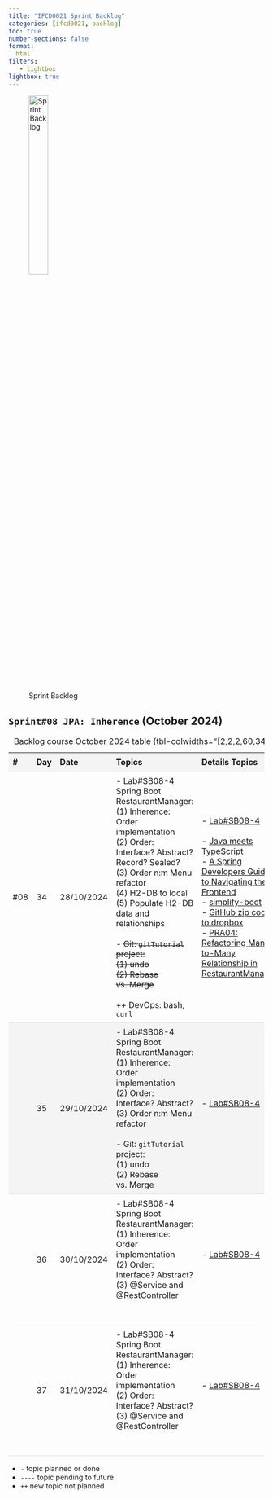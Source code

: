 ```yaml
---
title: "IFCD0021 Sprint Backlog"
categories: [ifcd0021, backlog]
toc: true
number-sections: false
format:
  html
filters:
   - lightbox
lightbox: true
---
```


<style>

.heatMap th { background:  #f4f4f4;}
tr:nth-child(2) {background-color: #f4f4f4;}

th, td {
  padding: 8px;
  text-align: left;
  border-bottom: 1px solid #ddd;
}

tr:hover {background-color:  #f4f4f4;}

</style>

![Sprint Backlog](/images/home/backlog.jpg){width="30%"}

<div class="heatMap">

::: {.column-page-right}


##  ``Sprint#08 JPA: Inherence`` (October 2024)

| # | Day | Date | Topics |  Details Topics |
| -- | -- | -- | -- | -- |
|  #08 | 34 | 28/10/2024 | - Lab#SB08-4 Spring Boot RestaurantManager: </br> (1) Inherence: Order implementation </br> (2) Order: Interface? Abstract? Record? Sealed?  <br> (3) Order n:m Menu refactor </br>  (4) H2-DB to local </br>  (5)  Populate H2-DB data and relationships  </br></br> - <S>Git: `gitTutorial` project: </br> (1)  undo </br>  (2) Rebase vs. Merge  </S> </br> </BR>  ++ DevOps: bash, `curl` |   - [Lab#SB08-4](/springboot/sblab8-4.qmd){.external target='_blank'} </br></br> - [Java meets TypeScript](https://www.youtube.com/watch?v=LeYF1NE3jQ4){.external target='_blank'} </br> - [A Spring Developers Guide to Navigating the Frontend](https://www.youtube.com/watch?v=CdtyvO9jg8E){.external target='_blank'} </br> - [simplify-boot](https://gist.github.com/AlbertProfe/ecdc1184d4d6ed3922d782bbca3459dc){.external target='_blank'} </br> - [GitHub zip code to dropbox](https://gist.github.com/AlbertProfe/316b30c09343cf29d09449e69cfa8502){.external target='_blank'} </br> - [PRA04: Refactoring Many-to-Many Relationship in RestaurantManager](https://github.com/AlbertProfe/restaurantManager/blob/63515bf40324c505a220be743d948d5d4105659c/_PRA/PRA04.md){.external target='_blank'}  |
|   | 35 | 29/10/2024 | - Lab#SB08-4 Spring Boot RestaurantManager: </br> (1) Inherence: Order implementation </br> (2) Order: Interface? Abstract?  <br> (3) Order n:m Menu refactor </br></br> - Git: `gitTutorial` project: </br> (1)  undo </br>  (2) Rebase vs. Merge   </br> |  - [Lab#SB08-4](/springboot/sblab8-4.qmd){.external target='_blank'} </br></br>  |
|   | 36 | 30/10/2024 | - Lab#SB08-4 Spring Boot RestaurantManager: </br> (1) Inherence: Order implementation </br> (2) Order: Interface? Abstract? </br>  (3) @Service and @RestController </br></br>   </br> |  - [Lab#SB08-4](/springboot/sblab8-4.qmd){.external target='_blank'} </br></br>  |
|   | 37 | 31/10/2024 | - Lab#SB08-4 Spring Boot RestaurantManager: </br> (1) Inherence: Order implementation </br> (2) Order: Interface? Abstract? </br>  (3) @Service and @RestController </br></br>  </br> |  - [Lab#SB08-4](/springboot/sblab8-4.qmd){.external target='_blank'} </br></br>  |
: Backlog course October 2024 table {tbl-colwidths="[2,2,2,60,34]"}
:::

</div>

::: {.callout-note}
- `-` topic planned or done
- `----` topic pending to future
- `++` new topic not planned
:::

